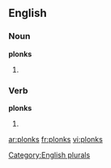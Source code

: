 
==English==

===Noun===
'''plonks'''

# {{plural of |[[plonk]]}}

===Verb===
'''plonks'''

# {{third-person singular of|[[plonk]]}}

[[Category:English plurals]]

[[ar:plonks]]
[[fr:plonks]]
[[vi:plonks]]
